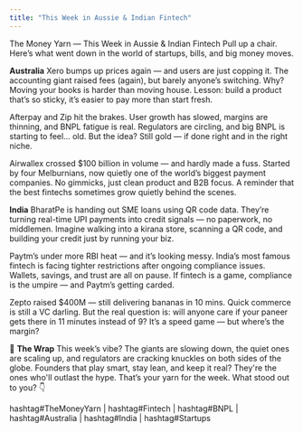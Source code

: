 ```yaml
---
title: "This Week in Aussie & Indian Fintech"
---
```



<div className={styles.preserve}>

The Money Yarn — This Week in Aussie & Indian Fintech
Pull up a chair. Here’s what went down in the world of startups, bills, and big money moves.

**Australia**
Xero bumps up prices again — and users are just copping it.
 The accounting giant raised fees (again), but barely anyone’s switching. Why? Moving your books is harder than moving house. Lesson: build a product that’s so sticky, it’s easier to pay more than start fresh.

Afterpay and Zip hit the brakes.
 User growth has slowed, margins are thinning, and BNPL fatigue is real. Regulators are circling, and big BNPL is starting to feel... old. But the idea? Still gold — if done right and in the right niche.

Airwallex crossed $100 billion in volume — and hardly made a fuss.
 Started by four Melburnians, now quietly one of the world’s biggest payment companies. No gimmicks, just clean product and B2B focus. A reminder that the best fintechs sometimes grow quietly behind the scenes.


**India**
BharatPe is handing out SME loans using QR code data.
 They’re turning real-time UPI payments into credit signals — no paperwork, no middlemen. Imagine walking into a kirana store, scanning a QR code, and building your credit just by running your biz.

Paytm’s under more RBI heat — and it’s looking messy.
 India’s most famous fintech is facing tighter restrictions after ongoing compliance issues. Wallets, savings, and trust are all on pause. If fintech is a game, compliance is the umpire — and Paytm’s getting carded.

Zepto raised $400M — still delivering bananas in 10 mins.
 Quick commerce is still a VC darling. But the real question is: will anyone care if your paneer gets there in 11 minutes instead of 9? It’s a speed game — but where’s the margin?

🧠 **The Wrap**
This week’s vibe?
 The giants are slowing down, the quiet ones are scaling up, and regulators are cracking knuckles on both sides of the globe.
Founders that play smart, stay lean, and keep it real?
 They're the ones who'll outlast the hype.
That’s your yarn for the week. What stood out to you? 👇

 hashtag#TheMoneyYarn | hashtag#Fintech | hashtag#BNPL | hashtag#Australia | hashtag#India | hashtag#Startups


</div>
